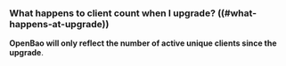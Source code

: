 ### What happens to client count when I upgrade? ((#what-happens-at-upgrade))

**OpenBao will only reflect the number of active unique clients since the upgrade**.
